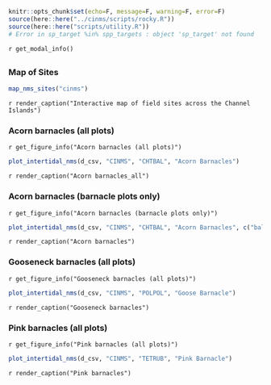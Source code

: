 
```r
knitr::opts_chunk$set(echo=F, message=F, warning=F, error=F)
source(here::here("../cinms/scripts/rocky.R"))
source(here::here("scripts/utility.R"))
# Error in sp_target %in% spp_targets : object 'sp_target' not found
```

`r get_modal_info()`

## {.tabset}

### Map of Sites

```r
map_nms_sites("cinms")
```
`r render_caption("Interactive map of field sites across the Channel Islands")`

### Acorn barnacles (all plots)
`r get_figure_info("Acorn barnacles (all plots)")`
```r
plot_intertidal_nms(d_csv, "CINMS", "CHTBAL", "Acorn Barnacles")
```
`r render_caption("Acorn barnacles_all")`


### Acorn barnacles (barnacle plots only)
`r get_figure_info("Acorn barnacles (barnacle plots only)")`
```r
plot_intertidal_nms(d_csv, "CINMS", "CHTBAL", "Acorn Barnacles", c("balanus", "chthamalus_balanus"))
```
`r render_caption("Acorn barnacles")`

### Gooseneck barnacles (all plots)
`r get_figure_info("Gooseneck barnacles (all plots)")`
```r
plot_intertidal_nms(d_csv, "CINMS", "POLPOL", "Goose Barnacle")
```
`r render_caption("Gooseneck barnacles")`

### Pink barnacles (all plots)
`r get_figure_info("Pink barnacles (all plots)")`
```r
plot_intertidal_nms(d_csv, "CINMS", "TETRUB", "Pink Barnacle")
```
`r render_caption("Pink barnacles")`
